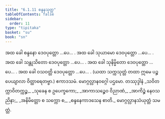 ```yaml
---
title: "6.1.11 စန္ဒနသုတ္တ"
tableOfContents: false
sidebar:
  order: 11
type: "tipitaka"
basket: "su"
book: "sn"
---
```



<DynamicBreadcrumb />

<Division number="342" book="sn" e="ch" v="18" p="329">

<Paragraph number="1463" book="sn">
အထ ခေါ စန္ဒနော ဒေဝပုတ္တော …ပေ… .
</Paragraph>

<Paragraph number="1464" book="sn">
အထ ခေါ သုယာမော ဒေဝပုတ္တော …ပေ… .
</Paragraph>

<Paragraph number="1465" book="sn">
အထ ခေါ သန္တုသိတော ဒေဝပုတ္တော …ပေ… .
</Paragraph>

<Paragraph number="1466" book="sn">
အထ ခေါ သုနိမ္မိတော ဒေဝပုတ္တော …ပေ… .
</Paragraph>

<Paragraph number="1467" book="sn">
အထ ခေါ ဝသဝတ္တိ ဒေဝပုတ္တော …ပေ… .
</Paragraph>

<Paragraph number="1468" book="sn">
(ယထာ သက္ကသုတ္တံ တထာ ဣမေ ပဉ္စ ပေယျာလာ ဝိတ္ထာရေတဗ္ဗာ.)

</Paragraph>
</Division>

<Paragraph number="1469" type="center" book="sn">
ဧကာဒသမံ.



</Paragraph>

<Paragraph number="1470" type="center" book="sn">
မောဂ္ဂလ္လာနဝဂ္ဂေါ ပဌမော.



</Paragraph>

<Paragraph number="1471" type="center" book="sn">
တဿုဒ္ဒါနံ


</Paragraph>

<Paragraph number="1472" type="verses" book="sn">
_သဝိတက္ကာဝိတက္ကဉ္စ,_  
_သုခေန စ ဥပေက္ခကော;_  
_အာကာသဉ္စေဝ ဝိညာဏံ,_  
_အာကိဉ္စံ နေဝသညိနာ;_  
_အနိမိတ္တော စ သက္ကော စ,_  
_စန္ဒနေကာဒသေန စာတိ._  


</Paragraph>

<Paragraph number="1473" type="center" book="sn">
မောဂ္ဂလ္လာနသံယုတ္တံ သမတ္တံ.
</Paragraph>